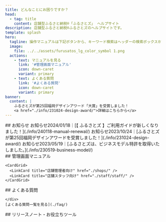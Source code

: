 ```yaml
---
title: どんなことにお困りですか？
head:
  - tag: title
    content: 店舗型ふるさと納税®「ふるさとズ」 ヘルプサイト
description: 店舗型ふるさと納税®ふるさとズのヘルプサイトです。
template: splash
hero:
  tagline: 操作マニュアルは下記ボタンから、キーワード検索はヘッダーの検索ボックスからご利用ください。
  image:
    file: ../../assets/furusatos_lg_color_symbol 1.png
  actions:
    - text: マニュアルを見る
      link: '#管理画面マニュアル'
      icon: down-caret
      variant: primary
    - text: よくある質問
      link: '#よくある質問'
      icon: down-caret
      variant: primary
banner:
  content: |
    ふるさとズが第25回福岡デザインアワード「大賞」を受賞しました！
    <a href="./info/231024-design-award/">詳細はこちらから</a>
---
```


<section id="top-index">
  ## お知らせ
  <span class="label">お知らせ</span>2024/01/18｜[【 ふるさとズ 】ご利用ガイドが新しくなりました！](./info/240118-manual-renewal/)  
  <span class="label">お知らせ</span>2023/10/24｜[ふるさとズが第25回福岡デザインアワードを受賞しました！](./info/231024-design-award/)  
  <span class="label">お知らせ</span>2023/05/19｜[ふるさとズは、ビジネスモデル特許を取得いたしました。](./info/230519-business-model/)

  <section class="section-wrap">
    ## 管理画面マニュアル
    <LinkCard title="自治体関係者向け" href="./lg/" />

    <CardGrid>
      <LinkCard title="店舗管理者向け" href="./shops/" />
      <LinkCard title="店舗スタッフ向け" href="./staff/staff/" />
    </CardGrid>
  </section>

  <section class="section-wrap">
    ## よくある質問
    <div class="col3-wrap">
      <LinkCard title="Q.電子チケットの確認方法を教えてください" href="./lg/e-ticket/" />
      <LinkCard title="Q.寄附を間違った場合は店側で削除が可能でしょうか？" href="./faq/delete/" />
      <LinkCard title="Q.管理画面のステータス欄の承認済みはどのような意味ですか？" href="./faq/approved/" />

    </div>
    [よくある質問一覧を見る](./faq/)
  </section>

  <section class="section-wrap">
    ## リリースノート・お役立ちツール
    <CardGrid>
      <LinkCard title="リリースノート" description="現在準備中です。" href="" />
      <LinkCard title="お役立ちツール" description="販促にご利用いただけるツールを配布しています。" href="https://promotion-tool.furusatos.com/" target="_blank" />
    </CardGrid>
  </section>
</section>